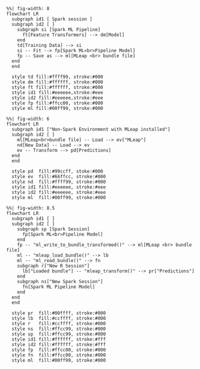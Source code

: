 ```mermaid
%%| fig-width: 8
flowchart LR
  subgraph id1 [ Spark session ]
  subgraph id2 [ ]
    subgraph si [Spark ML Pipeline]
      ft[Feature Transformers] --> dm[Model] 
    end
    td[Training Data] --> si
    si -- Fit --> fp[Spark ML<br>Pipeline Model]
    fp -- Save as --> ml[MLeap <br> bundle file]
  end
  end
  
  style td fill:#ffff99, stroke:#000
  style dm fill:#ffffff, stroke:#000
  style ft fill:#ffffff, stroke:#000
  style id1 fill:#eeeeee,stroke:#eee
  style id2 fill:#eeeeee,stroke:#eee
  style fp fill:#ffcc00, stroke:#000
  style ml fill:#00ff99, stroke:#000
```


```mermaid
%%| fig-width: 6
flowchart LR
  subgraph id1 ["Non-Spark Environment with MLeap installed"]
  subgraph id2 [ ]
    ml[MLeap<br>bundle file] -- Load --> ev["MLeap"]
    nd[New Data] -- Load --> ev
    ev -- Transform --> pd[Predictions]
  end
  end
  
  style pd  fill:#99ccff, stoke:#000
  style ev  fill:#66ffcc, stroke:#000
  style nd  fill:#ffff99, stroke:#000
  style id1 fill:#eeeeee, stroke:#eee
  style id2 fill:#eeeeee, stroke:#eee
  style ml  fill:#00ff99, stroke:#000
```


```mermaid
%%| fig-width: 8.5
flowchart LR
  subgraph id1 [ ]
  subgraph id2 [ ]
    subgraph sp [Spark Session]
      fp[Spark ML<br>Pipeline Model]
    end
    fp -- "ml_write_to_bundle_transformed()" --> ml[MLeap <br> bundle file]
    ml -- "mleap_load_bundle()" --> lb
    ml -- "ml_read_bundle()" --> fn
    subgraph r["New R Session"]
      lb["Loaded bundle"] -- "mleap_transform()" --> pr["Predictions"]
    end
    subgraph ns["New Spark Session"]
      fn[Spark ML Pipeline Model]
    end
  end
  end
  
  style pr  fill:#00ffff, stroke:#000
  style lb  fill:#ccffff, stroke:#000
  style r   fill:#ccffff, stroke:#000
  style ns  fill:#ffcc99, stroke:#000
  style sp  fill:#ffcc99, stroke:#000
  style id1 fill:#ffffff, stroke:#fff
  style id2 fill:#ffffff, stroke:#fff
  style fp  fill:#ffcc00, stroke:#000
  style fn  fill:#ffcc00, stroke:#000
  style ml  fill:#00ff99, stroke:#000
```
